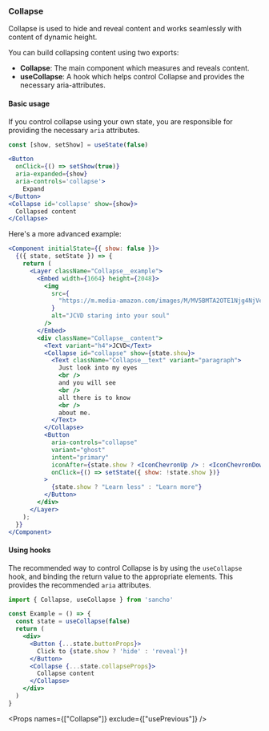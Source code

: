 
<Nav title="Collapse" />
<SEO title="Collapse" />

<Container>
<Article sidebar={[
  { id: 'Collapse', name: 'Collapse' },
  { id: 'Basic usage', name: 'Basic usage' },
  { id: 'Using hooks', name: 'Using hooks'},
  { id: 'Props', name: 'Props'}
]}>

# Collapse

Collapse is used to hide and reveal content and works seamlessly with content of dynamic height.

You can build collapsing content using two exports:

- **Collapse**: The main component which measures and reveals content.
- **useCollapse**: A hook which helps control Collapse and provides the necessary aria-attributes.

#### Basic usage

If you control collapse using your own state, you are responsible for providing the necessary `aria` attributes.

```.jsx
const [show, setShow] = useState(false)

<Button
  onClick={() => setShow(true)}
  aria-expanded={show}
  aria-controls='collapse'>
    Expand
</Button>
<Collapse id='collapse' show={show}>
  Collapsed content
</Collapse>
```

Here's a more advanced example:

```jsx
<Component initialState={{ show: false }}>
  {({ state, setState }) => {
    return (
      <Layer className="Collapse__example">
        <Embed width={1664} height={2048}>
          <img
            src={
              "https://m.media-amazon.com/images/M/MV5BMTA2OTE1Njg4NjVeQTJeQWpwZ15BbWU3MDAyNjU4MDM@._V1_.jpg"
            }
            alt="JCVD staring into your soul"
          />
        </Embed>
        <div className="Collapse__content">
          <Text variant="h4">JCVD</Text>
          <Collapse id="collapse" show={state.show}>
            <Text className="Collapse__text" variant="paragraph">
              Just look into my eyes
              <br />
              and you will see
              <br />
              all there is to know
              <br />
              about me.
            </Text>
          </Collapse>
          <Button
            aria-controls="collapse"
            variant="ghost"
            intent="primary"
            iconAfter={state.show ? <IconChevronUp /> : <IconChevronDown />}
            onClick={() => setState({ show: !state.show })}
          >
            {state.show ? "Learn less" : "Learn more"}
          </Button>
        </div>
      </Layer>
    );
  }}
</Component>
```

#### Using hooks

The recommended way to control Collapse is by using the `useCollapse` hook, and binding the return
value to the appropriate elements. This provides the recommended `aria` attributes.

```.jsx
import { Collapse, useCollapse } from 'sancho'

const Example = () => {
  const state = useCollapse(false)
  return (
    <div>
      <Button {...state.buttonProps}>
        Click to {state.show ? 'hide' : 'reveal'}!
      </Button>
      <Collapse {...state.collapseProps}>
        Collapse content
      </Collapse>
    </div>
  )
}
```

<Props names={["Collapse"]} exclude={["usePrevious"]} />

</Article>
</Container>
